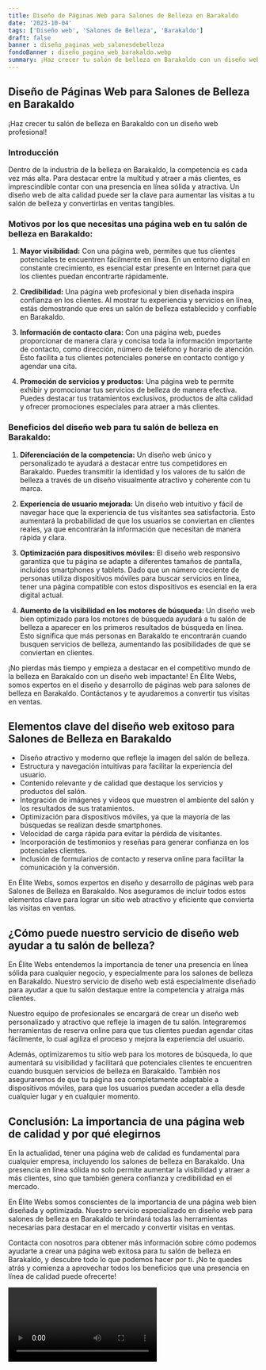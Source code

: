 ```yaml
---
title: Diseño de Páginas Web para Salones de Belleza en Barakaldo
date: '2023-10-04'
tags: ['Diseño web', 'Salones de Belleza', 'Barakaldo']
draft: false
banner : diseño_paginas_web_salonesdebelleza
fondoBanner : diseño_pagina_web_barakaldo.webp
summary: ¡Haz crecer tu salón de belleza en Barakaldo con un diseño web profesional!
---
```


## Diseño de Páginas Web para Salones de Belleza en Barakaldo

¡Haz crecer tu salón de belleza en Barakaldo con un diseño web profesional!

### Introducción

Dentro de la industria de la belleza en Barakaldo, la competencia es cada vez más alta. Para destacar entre la multitud y atraer a más clientes, es imprescindible contar con una presencia en línea sólida y atractiva. Un diseño web de alta calidad puede ser la clave para aumentar las visitas a tu salón de belleza y convertirlas en ventas tangibles.

### Motivos por los que necesitas una página web en tu salón de belleza en Barakaldo:

1. **Mayor visibilidad:** Con una página web, permites que tus clientes potenciales te encuentren fácilmente en línea. En un entorno digital en constante crecimiento, es esencial estar presente en Internet para que los clientes puedan encontrarte rápidamente.

2. **Credibilidad:** Una página web profesional y bien diseñada inspira confianza en los clientes. Al mostrar tu experiencia y servicios en línea, estás demostrando que eres un salón de belleza establecido y confiable en Barakaldo.

3. **Información de contacto clara:** Con una página web, puedes proporcionar de manera clara y concisa toda la información importante de contacto, como dirección, número de teléfono y horario de atención. Esto facilita a tus clientes potenciales ponerse en contacto contigo y agendar una cita.

4. **Promoción de servicios y productos:** Una página web te permite exhibir y promocionar tus servicios de belleza de manera efectiva. Puedes destacar tus tratamientos exclusivos, productos de alta calidad y ofrecer promociones especiales para atraer a más clientes.

### Beneficios del diseño web para tu salón de belleza en Barakaldo:

1. **Diferenciación de la competencia:** Un diseño web único y personalizado te ayudará a destacar entre tus competidores en Barakaldo. Puedes transmitir la identidad y los valores de tu salón de belleza a través de un diseño visualmente atractivo y coherente con tu marca.

2. **Experiencia de usuario mejorada:** Un diseño web intuitivo y fácil de navegar hace que la experiencia de tus visitantes sea satisfactoria. Esto aumentará la probabilidad de que los usuarios se conviertan en clientes reales, ya que encontrarán la información que necesitan de manera rápida y clara.

3. **Optimización para dispositivos móviles:** El diseño web responsivo garantiza que tu página se adapte a diferentes tamaños de pantalla, incluidos smartphones y tablets. Dado que un número creciente de personas utiliza dispositivos móviles para buscar servicios en línea, tener una página compatible con estos dispositivos es esencial en la era digital actual.

4. **Aumento de la visibilidad en los motores de búsqueda:** Un diseño web bien optimizado para los motores de búsqueda ayudará a tu salón de belleza a aparecer en los primeros resultados de búsqueda en línea. Esto significa que más personas en Barakaldo te encontrarán cuando busquen servicios de belleza, aumentando las posibilidades de que se conviertan en clientes.

¡No pierdas más tiempo y empieza a destacar en el competitivo mundo de la belleza en Barakaldo con un diseño web impactante! En Élite Webs, somos expertos en el diseño y desarrollo de páginas web para salones de belleza en Barakaldo. Contáctanos y te ayudaremos a convertir tus visitas en ventas.

<GifSeo />

<Cta />

## Elementos clave del diseño web exitoso para Salones de Belleza en Barakaldo

- Diseño atractivo y moderno que refleje la imagen del salón de belleza.
- Estructura y navegación intuitivas para facilitar la experiencia del usuario.
- Contenido relevante y de calidad que destaque los servicios y productos del salón.
- Integración de imágenes y videos que muestren el ambiente del salón y los resultados de sus tratamientos.
- Optimización para dispositivos móviles, ya que la mayoría de las búsquedas se realizan desde smartphones.
- Velocidad de carga rápida para evitar la pérdida de visitantes.
- Incorporación de testimonios y reseñas para generar confianza en los potenciales clientes.
- Inclusión de formularios de contacto y reserva online para facilitar la comunicación y la conversión.

En Élite Webs, somos expertos en diseño y desarrollo de páginas web para Salones de Belleza en Barakaldo. Nos aseguramos de incluir todos estos elementos clave para lograr un sitio web atractivo y eficiente que convierta las visitas en ventas. 

## ¿Cómo puede nuestro servicio de diseño web ayudar a tu salón de belleza?

En Élite Webs entendemos la importancia de tener una presencia en línea sólida para cualquier negocio, y especialmente para los salones de belleza en Barakaldo. Nuestro servicio de diseño web está especialmente diseñado para ayudar a que tu salón destaque entre la competencia y atraiga más clientes.

Nuestro equipo de profesionales se encargará de crear un diseño web personalizado y atractivo que refleje la imagen de tu salón. Integraremos herramientas de reserva online para que tus clientes puedan agendar citas fácilmente, lo cual agiliza el proceso y mejora la experiencia del usuario.

Además, optimizaremos tu sitio web para los motores de búsqueda, lo que aumentará su visibilidad y facilitará que potenciales clientes te encuentren cuando busquen servicios de belleza en Barakaldo. También nos aseguraremos de que tu página sea completamente adaptable a dispositivos móviles, para que los usuarios puedan acceder a ella desde cualquier lugar y en cualquier momento.

## Conclusión: La importancia de una página web de calidad y por qué elegirnos

En la actualidad, tener una página web de calidad es fundamental para cualquier empresa, incluyendo los salones de belleza en Barakaldo. Una presencia en línea sólida no solo permite aumentar la visibilidad y atraer a más clientes, sino que también genera confianza y credibilidad en el mercado.

En Élite Webs somos conscientes de la importancia de una página web bien diseñada y optimizada. Nuestro servicio especializado en diseño web para salones de belleza en Barakaldo te brindará todas las herramientas necesarias para destacar en el mercado y convertir visitas en ventas.

Contacta con nosotros para obtener más información sobre cómo podemos ayudarte a crear una página web exitosa para tu salón de belleza en Barakaldo, y descubre todo lo que podemos hacer por ti. ¡No te quedes atrás y comienza a aprovechar todos los beneficios que una presencia en línea de calidad puede ofrecerte!

<Video />

<CtaBot job='Salones de Belleza' city='Barakaldo'/>

<Gmaps query='Barakaldo+españa+maps' />